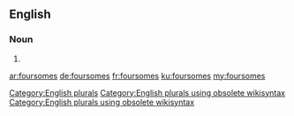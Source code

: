 ==English==

===Noun===
{{head|en}}

# {{plural of|foursome}}

[[Category:English plurals]][[Category:English plurals using obsolete wikisyntax]][[Category:English plurals using obsolete wikisyntax]]

[[ar:foursomes]]
[[de:foursomes]]
[[fr:foursomes]]
[[ku:foursomes]]
[[my:foursomes]]